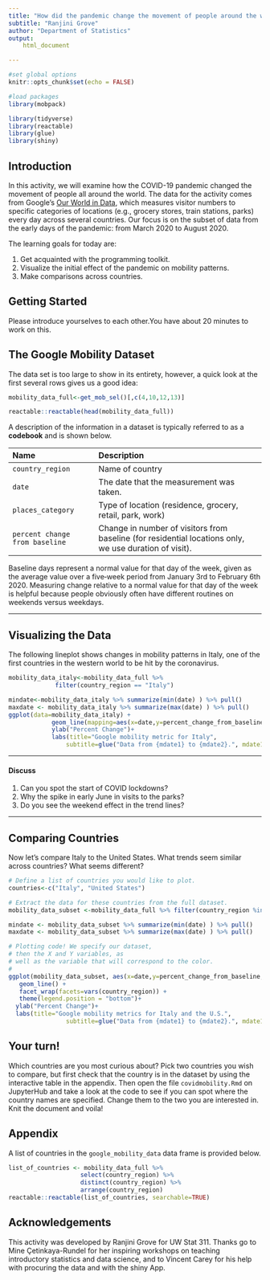 ```yaml
---
title: "How did the pandemic change the movement of people around the world?"
subtitle: "Ranjini Grove"
author: "Department of Statistics"
output: 
    html_document

---
```


```r
#set global options
knitr::opts_chunk$set(echo = FALSE)

#load packages
library(mobpack)

library(tidyverse)
library(reactable)
library(glue)
library(shiny)
```



## Introduction

In this activity, we will examine how the COVID-19 pandemic changed the movement of people all around the world. The data for the activity comes from Google's [Our World in Data](https://ourworldindata.org/covid-mobility-trends), which measures visitor numbers to specific categories of locations (e.g., grocery stores, train stations, parks) every day across several countries. Our focus is on the subset of data from the early days of the pandemic: from March 2020 to August 2020.


The learning goals for today are:

1. Get acquainted with the programming toolkit.
2. Visualize the initial effect of the pandemic on mobility patterns.
3. Make comparisons across countries.

## Getting Started

Please introduce yourselves to each other.You have about 20 minutes to work on this.
  

## The Google Mobility Dataset

The data set is too large to show in its entirety, however, a quick look at the first several rows gives us a good idea:

```r
mobility_data_full<-get_mob_sel()[,c(4,10,12,13)]

reactable::reactable(head(mobility_data_full))
```

A description of the information in a dataset is typically referred to as a **codebook** and is shown below. 

| Name            |  Description
|:----------------|:--------------------------------
| `country_region` | Name of country
| `date`          | The date that the measurement was taken. 
| `places_category` | Type of location (residence, grocery, retail, park, work)
| `percent change from baseline` | Change in number of visitors from baseline (for residential locations only, we use duration of visit). 

Baseline days represent a normal value for that day of the week, given as the average value over a five‑week period from January 3rd to February 6th 2020. Measuring change relative to a normal value for that day of the week is helpful because people obviously often have different routines on weekends versus weekdays.



<hr>
</hr>


## Visualizing the Data

The following lineplot shows changes in mobility patterns in Italy, one of the first countries in the western world to be hit by the coronavirus.  

```r
mobility_data_italy<-mobility_data_full %>% 
             filter(country_region == "Italy") 

mindate<-mobility_data_italy %>% summarize(min(date) ) %>% pull()
maxdate <- mobility_data_italy %>% summarize(max(date) ) %>% pull()           
ggplot(data=mobility_data_italy) + 
            geom_line(mapping=aes(x=date,y=percent_change_from_baseline, color=places_category, linetype=places_category) ) +
            ylab("Percent Change")+
            labs(title="Google mobility metric for Italy",
                subtitle=glue("Data from {mdate1} to {mdate2}.", mdate1 = as.Date(mindate), mdate2=as.Date(maxdate), .sep =" " ) )

```

<hr>
</hr>

#### Discuss

1. Can you spot the start of COVID lockdowns?  
2. Why the spike in early June in visits to the parks? 
3. Do you see the weekend effect in the trend lines?

<hr>
</hr>

## Comparing Countries

Now let's compare Italy to the United States.  What trends seem similar across countries? What seems different?

```r
# Define a list of countries you would like to plot.
countries<-c("Italy", "United States")

# Extract the data for these countries from the full dataset. 
mobility_data_subset <-mobility_data_full %>% filter(country_region %in% countries) 

mindate <- mobility_data_subset %>% summarize(min(date) ) %>% pull()
maxdate <- mobility_data_subset %>% summarize(max(date) ) %>% pull()

# Plotting code! We specify our dataset, 
# then the X and Y variables, as
# well as the variable that will correspond to the color. 
# 
ggplot(mobility_data_subset, aes(x=date,y=percent_change_from_baseline,color=places_category)) +
   geom_line() +
   facet_wrap(facets=vars(country_region)) +
   theme(legend.position = "bottom")+
  ylab("Percent Change")+
  labs(title="Google mobility metrics for Italy and the U.S.",
                subtitle=glue("Data from {mdate1} to {mdate2}.", mdate1=as.Date(mindate), mdate2 = as.Date(maxdate), .sep =" " ) )
```

## Your turn!

Which countries are you most curious about? Pick two countries you wish to compare, but first check that the country is in the dataset by using the interactive table in the appendix. Then open the file `covidmobility.Rmd` on JupyterHub and take a look at the code to see if you can spot where the country names are specified. Change them to the two you are interested in. Knit the document and voila!  

## Appendix

A list of countries in the `google_mobility_data` data frame is provided below.

```r

list_of_countries <- mobility_data_full %>% 
                    select(country_region) %>%
                    distinct(country_region) %>%
                    arrange(country_region)
reactable::reactable(list_of_countries, searchable=TRUE)                  
```


## Acknowledgements

This activity was developed by Ranjini Grove for UW Stat 311. Thanks go to Mine &#199;etinkaya-Rundel for her inspiring workshops on teaching introductory statistics and data science, and to Vincent Carey for his help with procuring the data and with the shiny App. 

